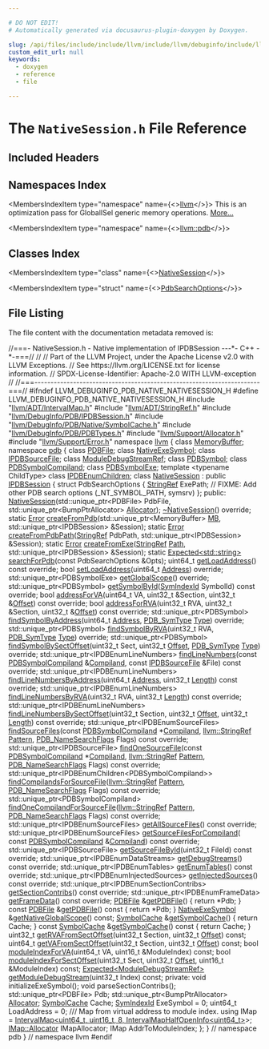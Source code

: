 ```yaml
---

# DO NOT EDIT!
# Automatically generated via docusaurus-plugin-doxygen by Doxygen.

slug: /api/files/include/include/llvm/include/llvm/debuginfo/include/llvm/debuginfo/pdb/include/llvm/debuginfo/pdb/native/nativesession-h
custom_edit_url: null
keywords:
  - doxygen
  - reference
  - file

---
```





# The `NativeSession.h` File Reference

<DoxygenPage pluginConfig={pluginConfig}>



## Included Headers

<IncludesList>
<IncludesListItem
  filePath="llvm/ADT/IntervalMap.h"
  permalink="/docs/api/files/include/include/llvm/include/llvm/adt/intervalmap-h"
  isLocal="true" />
<IncludesListItem
  filePath="llvm/ADT/StringRef.h"
  permalink="/docs/api/files/include/include/llvm/include/llvm/adt/stringref-h"
  isLocal="true" />
<IncludesListItem
  filePath="llvm/DebugInfo/PDB/IPDBSession.h"
  permalink="/docs/api/files/include/include/llvm/include/llvm/debuginfo/include/llvm/debuginfo/pdb/ipdbsession-h"
  isLocal="true" />
<IncludesListItem
  filePath="llvm/DebugInfo/PDB/Native/SymbolCache.h"
  permalink="/docs/api/files/include/include/llvm/include/llvm/debuginfo/include/llvm/debuginfo/pdb/include/llvm/debuginfo/pdb/native/symbolcache-h"
  isLocal="true" />
<IncludesListItem
  filePath="llvm/DebugInfo/PDB/PDBTypes.h"
  permalink="/docs/api/files/include/include/llvm/include/llvm/debuginfo/include/llvm/debuginfo/pdb/pdbtypes-h"
  isLocal="true" />
<IncludesListItem
  filePath="llvm/Support/Allocator.h"
  permalink="/docs/api/files/include/include/llvm/include/llvm/support/allocator-h"
  isLocal="true" />
<IncludesListItem
  filePath="llvm/Support/Error.h"
  permalink="/docs/api/files/include/include/llvm/include/llvm/support/error-h"
  isLocal="true" />
</IncludesList>

## Namespaces Index

<MembersIndex>

<MembersIndexItem
  type="namespace"
  name={<><a href="/docs/api/namespaces/llvm">llvm</a></>}>
This is an optimization pass for GlobalISel generic memory operations. <a href="/docs/api/namespaces/llvm/#details">More...</a>
</MembersIndexItem>

<MembersIndexItem
  type="namespace"
  name={<><a href="/docs/api/namespaces/llvm/pdb">llvm::pdb</a></>}>
</MembersIndexItem>

</MembersIndex>

## Classes Index

<MembersIndex>

<MembersIndexItem
  type="class"
  name={<><a href="/docs/api/classes/llvm/pdb/nativesession">NativeSession</a></>}>
</MembersIndexItem>

<MembersIndexItem
  type="struct"
  name={<><a href="/docs/api/structs/llvm/pdb/nativesession/pdbsearchoptions">PdbSearchOptions</a></>}>
</MembersIndexItem>

</MembersIndex>


## File Listing

The file content with the documentation metadata removed is:

<ProgramListing>

<Link id="l00001" /><CodeLine lineNumber="1"><span class="doxyHighlightComment">//===- NativeSession.h - Native implementation of IPDBSession ---&#42;- C++ -&#42;-===//</span></CodeLine>
<Link id="l00002" /><CodeLine lineNumber="2"><span class="doxyHighlightComment">//</span></CodeLine>
<Link id="l00003" /><CodeLine lineNumber="3"><span class="doxyHighlightComment">// Part of the LLVM Project, under the Apache License v2.0 with LLVM Exceptions.</span></CodeLine>
<Link id="l00004" /><CodeLine lineNumber="4"><span class="doxyHighlightComment">// See https://llvm.org/LICENSE.txt for license information.</span></CodeLine>
<Link id="l00005" /><CodeLine lineNumber="5"><span class="doxyHighlightComment">// SPDX-License-Identifier: Apache-2.0 WITH LLVM-exception</span></CodeLine>
<Link id="l00006" /><CodeLine lineNumber="6"><span class="doxyHighlightComment">//</span></CodeLine>
<Link id="l00007" /><CodeLine lineNumber="7"><span class="doxyHighlightComment">//===----------------------------------------------------------------------===//</span></CodeLine>
<Link id="l00008" /><CodeLine lineNumber="8"></CodeLine>
<Link id="l00009" /><CodeLine lineNumber="9"><span class="doxyHighlightPreprocessor">#ifndef LLVM&#95;DEBUGINFO&#95;PDB&#95;NATIVE&#95;NATIVESESSION&#95;H</span></CodeLine>
<Link id="l00010" /><CodeLine lineNumber="10"><span class="doxyHighlightPreprocessor">#define LLVM&#95;DEBUGINFO&#95;PDB&#95;NATIVE&#95;NATIVESESSION&#95;H</span></CodeLine>
<Link id="l00011" /><CodeLine lineNumber="11"></CodeLine>
<Link id="l00012" /><CodeLine lineNumber="12"><span class="doxyHighlightPreprocessor">#include &quot;<a href="/docs/api/files/include/include/llvm/include/llvm/adt/intervalmap-h">llvm/ADT/IntervalMap.h</a>&quot;</span></CodeLine>
<Link id="l00013" /><CodeLine lineNumber="13"><span class="doxyHighlightPreprocessor">#include &quot;<a href="/docs/api/files/include/include/llvm/include/llvm/adt/stringref-h">llvm/ADT/StringRef.h</a>&quot;</span></CodeLine>
<Link id="l00014" /><CodeLine lineNumber="14"><span class="doxyHighlightPreprocessor">#include &quot;<a href="/docs/api/files/include/include/llvm/include/llvm/debuginfo/include/llvm/debuginfo/pdb/ipdbsession-h">llvm/DebugInfo/PDB/IPDBSession.h</a>&quot;</span></CodeLine>
<Link id="l00015" /><CodeLine lineNumber="15"><span class="doxyHighlightPreprocessor">#include &quot;<a href="/docs/api/files/include/include/llvm/include/llvm/debuginfo/include/llvm/debuginfo/pdb/include/llvm/debuginfo/pdb/native/symbolcache-h">llvm/DebugInfo/PDB/Native/SymbolCache.h</a>&quot;</span></CodeLine>
<Link id="l00016" /><CodeLine lineNumber="16"><span class="doxyHighlightPreprocessor">#include &quot;<a href="/docs/api/files/include/include/llvm/include/llvm/debuginfo/include/llvm/debuginfo/pdb/pdbtypes-h">llvm/DebugInfo/PDB/PDBTypes.h</a>&quot;</span></CodeLine>
<Link id="l00017" /><CodeLine lineNumber="17"><span class="doxyHighlightPreprocessor">#include &quot;<a href="/docs/api/files/include/include/llvm/include/llvm/support/allocator-h">llvm/Support/Allocator.h</a>&quot;</span></CodeLine>
<Link id="l00018" /><CodeLine lineNumber="18"><span class="doxyHighlightPreprocessor">#include &quot;<a href="/docs/api/files/include/include/llvm/include/llvm/support/error-h">llvm/Support/Error.h</a>&quot;</span></CodeLine>
<Link id="l00019" /><CodeLine lineNumber="19"></CodeLine>
<Link id="l00020" /><CodeLine lineNumber="20"><span class="doxyHighlightKeyword">namespace </span><span class="doxyHighlight"><a href="/docs/api/namespaces/llvm">llvm</a> &#123;</span></CodeLine>
<Link id="l00021" /><CodeLine lineNumber="21"><span class="doxyHighlightKeyword">class </span><span class="doxyHighlight"><a href="/docs/api/classes/llvm/memorybuffer">MemoryBuffer</a>;</span></CodeLine>
<Link id="l00022" /><CodeLine lineNumber="22"><span class="doxyHighlightKeyword">namespace </span><span class="doxyHighlight"><a href="/docs/api/namespaces/llvm/pdb">pdb</a> &#123;</span></CodeLine>
<Link id="l00023" /><CodeLine lineNumber="23"><span class="doxyHighlightKeyword">class </span><span class="doxyHighlight"><a href="/docs/api/classes/llvm/pdb/pdbfile">PDBFile</a>;</span></CodeLine>
<Link id="l00024" /><CodeLine lineNumber="24"><span class="doxyHighlightKeyword">class </span><span class="doxyHighlight"><a href="/docs/api/classes/llvm/pdb/nativeexesymbol">NativeExeSymbol</a>;</span></CodeLine>
<Link id="l00025" /><CodeLine lineNumber="25"><span class="doxyHighlightKeyword">class </span><span class="doxyHighlight"><a href="/docs/api/classes/llvm/pdb/ipdbsourcefile">IPDBSourceFile</a>;</span></CodeLine>
<Link id="l00026" /><CodeLine lineNumber="26"><span class="doxyHighlightKeyword">class </span><span class="doxyHighlight"><a href="/docs/api/classes/llvm/pdb/moduledebugstreamref">ModuleDebugStreamRef</a>;</span></CodeLine>
<Link id="l00027" /><CodeLine lineNumber="27"><span class="doxyHighlightKeyword">class </span><span class="doxyHighlight"><a href="/docs/api/classes/llvm/pdb/pdbsymbol">PDBSymbol</a>;</span></CodeLine>
<Link id="l00028" /><CodeLine lineNumber="28"><span class="doxyHighlightKeyword">class </span><span class="doxyHighlight"><a href="/docs/api/classes/llvm/pdb/pdbsymbolcompiland">PDBSymbolCompiland</a>;</span></CodeLine>
<Link id="l00029" /><CodeLine lineNumber="29"><span class="doxyHighlightKeyword">class </span><span class="doxyHighlight"><a href="/docs/api/classes/llvm/pdb/pdbsymbolexe">PDBSymbolExe</a>;</span></CodeLine>
<Link id="l00030" /><CodeLine lineNumber="30"><span class="doxyHighlightKeyword">template</span><span class="doxyHighlight"> &lt;</span><span class="doxyHighlightKeyword">typename</span><span class="doxyHighlight"> ChildType&gt; </span><span class="doxyHighlightKeyword">class </span><span class="doxyHighlight"><a href="/docs/api/classes/llvm/pdb/ipdbenumchildren">IPDBEnumChildren</a>;</span></CodeLine>
<Link id="l00031" /><CodeLine lineNumber="31"></CodeLine>
<Link id="l00032" /><CodeLine lineNumber="32" lineLink="/docs/api/classes/llvm/pdb/nativesession"><span class="doxyHighlightKeyword">class </span><span class="doxyHighlight"><a href="/docs/api/classes/llvm/pdb/nativesession/#abacb37bf0bac9b174d38283f91c406e2">NativeSession</a> : </span><span class="doxyHighlightKeyword">public</span><span class="doxyHighlight"> <a href="/docs/api/classes/llvm/pdb/ipdbsession">IPDBSession</a> &#123;</span></CodeLine>
<Link id="l00033" /><CodeLine lineNumber="33"><span class="doxyHighlight">  </span><span class="doxyHighlightKeyword">struct </span><span class="doxyHighlight">PdbSearchOptions &#123;</span></CodeLine>
<Link id="l00034" /><CodeLine lineNumber="34"><span class="doxyHighlight">    <a href="/docs/api/classes/llvm/stringref">StringRef</a> ExePath;</span></CodeLine>
<Link id="l00035" /><CodeLine lineNumber="35"><span class="doxyHighlight">    </span><span class="doxyHighlightComment">// FIXME: Add other PDB search options (&#95;NT&#95;SYMBOL&#95;PATH, symsrv)</span></CodeLine>
<Link id="l00036" /><CodeLine lineNumber="36"><span class="doxyHighlight">  &#125;;</span></CodeLine>
<Link id="l00037" /><CodeLine lineNumber="37"></CodeLine>
<Link id="l00038" /><CodeLine lineNumber="38"><span class="doxyHighlightKeyword">public</span><span class="doxyHighlight">:</span></CodeLine>
<Link id="l00039" /><CodeLine lineNumber="39"><span class="doxyHighlight">  <a href="/docs/api/classes/llvm/pdb/nativesession/#abacb37bf0bac9b174d38283f91c406e2">NativeSession</a>(std::unique&#95;ptr&lt;PDBFile&gt; PdbFile,</span></CodeLine>
<Link id="l00040" /><CodeLine lineNumber="40"><span class="doxyHighlight">                std::unique&#95;ptr&lt;BumpPtrAllocator&gt; <a href="/docs/api/files/lib/lib/codegen/regallocbasic-cpp/#ad5d00e1d77644d95847b9bf8da12b759">Allocator</a>);</span></CodeLine>
<Link id="l00041" /><CodeLine lineNumber="41" lineLink="/docs/api/classes/llvm/pdb/nativesession/#a6f33c7c9fda8d551a5bdfc70b9b05aec"><span class="doxyHighlight">  <a href="/docs/api/classes/llvm/pdb/nativesession/#a6f33c7c9fda8d551a5bdfc70b9b05aec">~NativeSession</a>() </span><span class="doxyHighlightKeyword">override</span><span class="doxyHighlight">;</span></CodeLine>
<Link id="l00042" /><CodeLine lineNumber="42"></CodeLine>
<Link id="l00043" /><CodeLine lineNumber="43"><span class="doxyHighlight">  </span><span class="doxyHighlightKeyword">static</span><span class="doxyHighlight"> <a href="/docs/api/classes/llvm/error">Error</a> <a href="/docs/api/classes/llvm/pdb/nativesession/#a40a2d747d45eb8ebf19defef962acdb6">createFromPdb</a>(std::unique&#95;ptr&lt;MemoryBuffer&gt; <a href="/docs/api/classes/mb">MB</a>,</span></CodeLine>
<Link id="l00044" /><CodeLine lineNumber="44"><span class="doxyHighlight">                             std::unique&#95;ptr&lt;IPDBSession&gt; &amp;Session);</span></CodeLine>
<Link id="l00045" /><CodeLine lineNumber="45"><span class="doxyHighlight">  </span><span class="doxyHighlightKeyword">static</span><span class="doxyHighlight"> <a href="/docs/api/classes/llvm/error">Error</a> <a href="/docs/api/classes/llvm/pdb/nativesession/#a8cf765bc037aeb5a285300d19ecc0235">createFromPdbPath</a>(<a href="/docs/api/classes/llvm/stringref">StringRef</a> PdbPath,</span></CodeLine>
<Link id="l00046" /><CodeLine lineNumber="46"><span class="doxyHighlight">                                 std::unique&#95;ptr&lt;IPDBSession&gt; &amp;Session);</span></CodeLine>
<Link id="l00047" /><CodeLine lineNumber="47"><span class="doxyHighlight">  </span><span class="doxyHighlightKeyword">static</span><span class="doxyHighlight"> <a href="/docs/api/classes/llvm/error">Error</a> <a href="/docs/api/classes/llvm/pdb/nativesession/#a41e7e990ed77bc137febf6f0127ea8d0">createFromExe</a>(<a href="/docs/api/classes/llvm/stringref">StringRef</a> <a href="/docs/api/namespaces/llvm/pdb/#ac10322dc19a928c2dbb83ec9689dc23caac70412e939d72a9234cdebb1af5867b">Path</a>,</span></CodeLine>
<Link id="l00048" /><CodeLine lineNumber="48"><span class="doxyHighlight">                             std::unique&#95;ptr&lt;IPDBSession&gt; &amp;Session);</span></CodeLine>
<Link id="l00049" /><CodeLine lineNumber="49"><span class="doxyHighlight">  </span><span class="doxyHighlightKeyword">static</span><span class="doxyHighlight"> <a href="/docs/api/classes/llvm/expected">Expected&lt;std::string&gt;</a> <a href="/docs/api/classes/llvm/pdb/nativesession/#a10c66fa7ae2a9b589c8a2738661897ca">searchForPdb</a>(</span><span class="doxyHighlightKeyword">const</span><span class="doxyHighlight"> PdbSearchOptions &amp;Opts);</span></CodeLine>
<Link id="l00050" /><CodeLine lineNumber="50"></CodeLine>
<Link id="l00051" /><CodeLine lineNumber="51"><span class="doxyHighlight">  uint64&#95;t <a href="/docs/api/classes/llvm/pdb/nativesession/#afad6024f1ff0a43f008c382eebe0e8bc">getLoadAddress</a>() </span><span class="doxyHighlightKeyword">const override</span><span class="doxyHighlight">;</span></CodeLine>
<Link id="l00052" /><CodeLine lineNumber="52"><span class="doxyHighlight">  </span><span class="doxyHighlightKeywordType">bool</span><span class="doxyHighlight"> <a href="/docs/api/classes/llvm/pdb/nativesession/#a8f44423e4ee68c7ba3ebc14172446e64">setLoadAddress</a>(uint64&#95;t <a href="/docs/api/namespaces/llvm/pdb/#ac10322dc19a928c2dbb83ec9689dc23cadd7bf230fde8d4836917806aff6a6b27">Address</a>) </span><span class="doxyHighlightKeyword">override</span><span class="doxyHighlight">;</span></CodeLine>
<Link id="l00053" /><CodeLine lineNumber="53"><span class="doxyHighlight">  std::unique&#95;ptr&lt;PDBSymbolExe&gt; <a href="/docs/api/classes/llvm/pdb/nativesession/#a1ec0a067a0a5fb05e01dfd6350dc3308">getGlobalScope</a>() </span><span class="doxyHighlightKeyword">override</span><span class="doxyHighlight">;</span></CodeLine>
<Link id="l00054" /><CodeLine lineNumber="54"><span class="doxyHighlight">  std::unique&#95;ptr&lt;PDBSymbol&gt; <a href="/docs/api/classes/llvm/pdb/nativesession/#aefe49dc54ae0d2ef1e1484fa181d7104">getSymbolById</a>(<a href="/docs/api/namespaces/llvm/pdb/#a0d95a0af7fff523a0a4bfb7f6b578d12">SymIndexId</a> SymbolId) </span><span class="doxyHighlightKeyword">const override</span><span class="doxyHighlight">;</span></CodeLine>
<Link id="l00055" /><CodeLine lineNumber="55"></CodeLine>
<Link id="l00056" /><CodeLine lineNumber="56"><span class="doxyHighlight">  </span><span class="doxyHighlightKeywordType">bool</span><span class="doxyHighlight"> <a href="/docs/api/classes/llvm/pdb/nativesession/#a22602a2dcab20f24424225b3bedbcf3a">addressForVA</a>(uint64&#95;t VA, uint32&#95;t &amp;Section,</span></CodeLine>
<Link id="l00057" /><CodeLine lineNumber="57"><span class="doxyHighlight">                    uint32&#95;t &amp;<a href="/docs/api/namespaces/llvm/pdb/#ac10322dc19a928c2dbb83ec9689dc23cadfd0a82c4bf37b1e90b690a22a20692e">Offset</a>) </span><span class="doxyHighlightKeyword">const override</span><span class="doxyHighlight">;</span></CodeLine>
<Link id="l00058" /><CodeLine lineNumber="58"><span class="doxyHighlight">  </span><span class="doxyHighlightKeywordType">bool</span><span class="doxyHighlight"> <a href="/docs/api/classes/llvm/pdb/nativesession/#a277f859f380850343d58cdd740d822b4">addressForRVA</a>(uint32&#95;t RVA, uint32&#95;t &amp;Section,</span></CodeLine>
<Link id="l00059" /><CodeLine lineNumber="59"><span class="doxyHighlight">                     uint32&#95;t &amp;<a href="/docs/api/namespaces/llvm/pdb/#ac10322dc19a928c2dbb83ec9689dc23cadfd0a82c4bf37b1e90b690a22a20692e">Offset</a>) </span><span class="doxyHighlightKeyword">const override</span><span class="doxyHighlight">;</span></CodeLine>
<Link id="l00060" /><CodeLine lineNumber="60"></CodeLine>
<Link id="l00061" /><CodeLine lineNumber="61"><span class="doxyHighlight">  std::unique&#95;ptr&lt;PDBSymbol&gt; <a href="/docs/api/classes/llvm/pdb/nativesession/#acfe7201ebf6970eebc5d2edddb57d404">findSymbolByAddress</a>(uint64&#95;t <a href="/docs/api/namespaces/llvm/pdb/#ac10322dc19a928c2dbb83ec9689dc23cadd7bf230fde8d4836917806aff6a6b27">Address</a>,</span></CodeLine>
<Link id="l00062" /><CodeLine lineNumber="62"><span class="doxyHighlight">                                                 <a href="/docs/api/namespaces/llvm/pdb/#a33e853ec74d48b1340d1d4bae772d30b">PDB&#95;SymType</a> <a href="/docs/api/namespaces/llvm/pdb/#a952cb7401a07c49e2879fbfc92f0dc2caa1fa27779242b4902f7ae3bdd5c6d508">Type</a>) </span><span class="doxyHighlightKeyword">override</span><span class="doxyHighlight">;</span></CodeLine>
<Link id="l00063" /><CodeLine lineNumber="63"><span class="doxyHighlight">  std::unique&#95;ptr&lt;PDBSymbol&gt; <a href="/docs/api/classes/llvm/pdb/nativesession/#af6b81f0ad477f2c844eaf8710d1b7900">findSymbolByRVA</a>(uint32&#95;t RVA,</span></CodeLine>
<Link id="l00064" /><CodeLine lineNumber="64"><span class="doxyHighlight">                                             <a href="/docs/api/namespaces/llvm/pdb/#a33e853ec74d48b1340d1d4bae772d30b">PDB&#95;SymType</a> <a href="/docs/api/namespaces/llvm/pdb/#a952cb7401a07c49e2879fbfc92f0dc2caa1fa27779242b4902f7ae3bdd5c6d508">Type</a>) </span><span class="doxyHighlightKeyword">override</span><span class="doxyHighlight">;</span></CodeLine>
<Link id="l00065" /><CodeLine lineNumber="65"><span class="doxyHighlight">  std::unique&#95;ptr&lt;PDBSymbol&gt; <a href="/docs/api/classes/llvm/pdb/nativesession/#a489ca1ad15b298eefea45fc445781b14">findSymbolBySectOffset</a>(uint32&#95;t Sect,</span></CodeLine>
<Link id="l00066" /><CodeLine lineNumber="66"><span class="doxyHighlight">                                                    uint32&#95;t <a href="/docs/api/namespaces/llvm/pdb/#ac10322dc19a928c2dbb83ec9689dc23cadfd0a82c4bf37b1e90b690a22a20692e">Offset</a>,</span></CodeLine>
<Link id="l00067" /><CodeLine lineNumber="67"><span class="doxyHighlight">                                                    <a href="/docs/api/namespaces/llvm/pdb/#a33e853ec74d48b1340d1d4bae772d30b">PDB&#95;SymType</a> <a href="/docs/api/namespaces/llvm/pdb/#a952cb7401a07c49e2879fbfc92f0dc2caa1fa27779242b4902f7ae3bdd5c6d508">Type</a>) </span><span class="doxyHighlightKeyword">override</span><span class="doxyHighlight">;</span></CodeLine>
<Link id="l00068" /><CodeLine lineNumber="68"></CodeLine>
<Link id="l00069" /><CodeLine lineNumber="69"><span class="doxyHighlight">  std::unique&#95;ptr&lt;IPDBEnumLineNumbers&gt;</span></CodeLine>
<Link id="l00070" /><CodeLine lineNumber="70"><span class="doxyHighlight">  <a href="/docs/api/classes/llvm/pdb/nativesession/#aebd76a96f188964b0ad33acd219433d1">findLineNumbers</a>(</span><span class="doxyHighlightKeyword">const</span><span class="doxyHighlight"> <a href="/docs/api/classes/llvm/pdb/pdbsymbolcompiland">PDBSymbolCompiland</a> &amp;<a href="/docs/api/namespaces/llvm/pdb/#a33e853ec74d48b1340d1d4bae772d30ba247232063f777fa3c2371e077db8b61b">Compiland</a>,</span></CodeLine>
<Link id="l00071" /><CodeLine lineNumber="71"><span class="doxyHighlight">                  </span><span class="doxyHighlightKeyword">const</span><span class="doxyHighlight"> <a href="/docs/api/classes/llvm/pdb/ipdbsourcefile">IPDBSourceFile</a> &amp;File) </span><span class="doxyHighlightKeyword">const override</span><span class="doxyHighlight">;</span></CodeLine>
<Link id="l00072" /><CodeLine lineNumber="72"><span class="doxyHighlight">  std::unique&#95;ptr&lt;IPDBEnumLineNumbers&gt;</span></CodeLine>
<Link id="l00073" /><CodeLine lineNumber="73"><span class="doxyHighlight">  <a href="/docs/api/classes/llvm/pdb/nativesession/#ace21067119f8cff56f4720d9bd9e00d5">findLineNumbersByAddress</a>(uint64&#95;t <a href="/docs/api/namespaces/llvm/pdb/#ac10322dc19a928c2dbb83ec9689dc23cadd7bf230fde8d4836917806aff6a6b27">Address</a>, uint32&#95;t <a href="/docs/api/namespaces/llvm/#a05f5b9a11bdcc5feba62899f95dcf878af6d9f1c7b49b7601fae6a545002a6763">Length</a>) </span><span class="doxyHighlightKeyword">const override</span><span class="doxyHighlight">;</span></CodeLine>
<Link id="l00074" /><CodeLine lineNumber="74"><span class="doxyHighlight">  std::unique&#95;ptr&lt;IPDBEnumLineNumbers&gt;</span></CodeLine>
<Link id="l00075" /><CodeLine lineNumber="75"><span class="doxyHighlight">  <a href="/docs/api/classes/llvm/pdb/nativesession/#a3164daf5c652f03c1491fdc8e5b4913c">findLineNumbersByRVA</a>(uint32&#95;t RVA, uint32&#95;t <a href="/docs/api/namespaces/llvm/#a05f5b9a11bdcc5feba62899f95dcf878af6d9f1c7b49b7601fae6a545002a6763">Length</a>) </span><span class="doxyHighlightKeyword">const override</span><span class="doxyHighlight">;</span></CodeLine>
<Link id="l00076" /><CodeLine lineNumber="76"><span class="doxyHighlight">  std::unique&#95;ptr&lt;IPDBEnumLineNumbers&gt;</span></CodeLine>
<Link id="l00077" /><CodeLine lineNumber="77"><span class="doxyHighlight">  <a href="/docs/api/classes/llvm/pdb/nativesession/#a3532a5ed6f2849be0b297aa8db038e38">findLineNumbersBySectOffset</a>(uint32&#95;t Section, uint32&#95;t <a href="/docs/api/namespaces/llvm/pdb/#ac10322dc19a928c2dbb83ec9689dc23cadfd0a82c4bf37b1e90b690a22a20692e">Offset</a>,</span></CodeLine>
<Link id="l00078" /><CodeLine lineNumber="78"><span class="doxyHighlight">                              uint32&#95;t <a href="/docs/api/namespaces/llvm/#a05f5b9a11bdcc5feba62899f95dcf878af6d9f1c7b49b7601fae6a545002a6763">Length</a>) </span><span class="doxyHighlightKeyword">const override</span><span class="doxyHighlight">;</span></CodeLine>
<Link id="l00079" /><CodeLine lineNumber="79"></CodeLine>
<Link id="l00080" /><CodeLine lineNumber="80"><span class="doxyHighlight">  std::unique&#95;ptr&lt;IPDBEnumSourceFiles&gt;</span></CodeLine>
<Link id="l00081" /><CodeLine lineNumber="81"><span class="doxyHighlight">  <a href="/docs/api/classes/llvm/pdb/nativesession/#a25b43eeb05042b2141ff01abe732ffc6">findSourceFiles</a>(</span><span class="doxyHighlightKeyword">const</span><span class="doxyHighlight"> <a href="/docs/api/classes/llvm/pdb/pdbsymbolcompiland">PDBSymbolCompiland</a> &#42;<a href="/docs/api/namespaces/llvm/pdb/#a33e853ec74d48b1340d1d4bae772d30ba247232063f777fa3c2371e077db8b61b">Compiland</a>, <a href="/docs/api/classes/llvm/stringref">llvm::StringRef</a> <a href="/docs/api/classes/llvm/pattern">Pattern</a>,</span></CodeLine>
<Link id="l00082" /><CodeLine lineNumber="82"><span class="doxyHighlight">                  <a href="/docs/api/namespaces/llvm/pdb/#a1d1b2eadb80309d27efbb727411c54ec">PDB&#95;NameSearchFlags</a> Flags) </span><span class="doxyHighlightKeyword">const override</span><span class="doxyHighlight">;</span></CodeLine>
<Link id="l00083" /><CodeLine lineNumber="83"><span class="doxyHighlight">  std::unique&#95;ptr&lt;IPDBSourceFile&gt;</span></CodeLine>
<Link id="l00084" /><CodeLine lineNumber="84"><span class="doxyHighlight">  <a href="/docs/api/classes/llvm/pdb/nativesession/#af0b06f3a0c563a2505f5517b42448cfe">findOneSourceFile</a>(</span><span class="doxyHighlightKeyword">const</span><span class="doxyHighlight"> <a href="/docs/api/classes/llvm/pdb/pdbsymbolcompiland">PDBSymbolCompiland</a> &#42;<a href="/docs/api/namespaces/llvm/pdb/#a33e853ec74d48b1340d1d4bae772d30ba247232063f777fa3c2371e077db8b61b">Compiland</a>,</span></CodeLine>
<Link id="l00085" /><CodeLine lineNumber="85"><span class="doxyHighlight">                    <a href="/docs/api/classes/llvm/stringref">llvm::StringRef</a> <a href="/docs/api/classes/llvm/pattern">Pattern</a>,</span></CodeLine>
<Link id="l00086" /><CodeLine lineNumber="86"><span class="doxyHighlight">                    <a href="/docs/api/namespaces/llvm/pdb/#a1d1b2eadb80309d27efbb727411c54ec">PDB&#95;NameSearchFlags</a> Flags) </span><span class="doxyHighlightKeyword">const override</span><span class="doxyHighlight">;</span></CodeLine>
<Link id="l00087" /><CodeLine lineNumber="87"><span class="doxyHighlight">  std::unique&#95;ptr&lt;IPDBEnumChildren&lt;PDBSymbolCompiland&gt;&gt;</span></CodeLine>
<Link id="l00088" /><CodeLine lineNumber="88"><span class="doxyHighlight">  <a href="/docs/api/classes/llvm/pdb/nativesession/#acb387336a2eb24bc5e851d74e0635330">findCompilandsForSourceFile</a>(<a href="/docs/api/classes/llvm/stringref">llvm::StringRef</a> <a href="/docs/api/classes/llvm/pattern">Pattern</a>,</span></CodeLine>
<Link id="l00089" /><CodeLine lineNumber="89"><span class="doxyHighlight">                              <a href="/docs/api/namespaces/llvm/pdb/#a1d1b2eadb80309d27efbb727411c54ec">PDB&#95;NameSearchFlags</a> Flags) </span><span class="doxyHighlightKeyword">const override</span><span class="doxyHighlight">;</span></CodeLine>
<Link id="l00090" /><CodeLine lineNumber="90"><span class="doxyHighlight">  std::unique&#95;ptr&lt;PDBSymbolCompiland&gt;</span></CodeLine>
<Link id="l00091" /><CodeLine lineNumber="91"><span class="doxyHighlight">  <a href="/docs/api/classes/llvm/pdb/nativesession/#a67db713dc0f700cef717cf4291a08fa0">findOneCompilandForSourceFile</a>(<a href="/docs/api/classes/llvm/stringref">llvm::StringRef</a> <a href="/docs/api/classes/llvm/pattern">Pattern</a>,</span></CodeLine>
<Link id="l00092" /><CodeLine lineNumber="92"><span class="doxyHighlight">                                <a href="/docs/api/namespaces/llvm/pdb/#a1d1b2eadb80309d27efbb727411c54ec">PDB&#95;NameSearchFlags</a> Flags) </span><span class="doxyHighlightKeyword">const override</span><span class="doxyHighlight">;</span></CodeLine>
<Link id="l00093" /><CodeLine lineNumber="93"><span class="doxyHighlight">  std::unique&#95;ptr&lt;IPDBEnumSourceFiles&gt; <a href="/docs/api/classes/llvm/pdb/nativesession/#ae179594daf80487a9abaafd43fa3b6a5">getAllSourceFiles</a>() </span><span class="doxyHighlightKeyword">const override</span><span class="doxyHighlight">;</span></CodeLine>
<Link id="l00094" /><CodeLine lineNumber="94"><span class="doxyHighlight">  std::unique&#95;ptr&lt;IPDBEnumSourceFiles&gt; <a href="/docs/api/classes/llvm/pdb/nativesession/#a0263a584478c49ef6d2bbda66067c861">getSourceFilesForCompiland</a>(</span></CodeLine>
<Link id="l00095" /><CodeLine lineNumber="95"><span class="doxyHighlight">      </span><span class="doxyHighlightKeyword">const</span><span class="doxyHighlight"> <a href="/docs/api/classes/llvm/pdb/pdbsymbolcompiland">PDBSymbolCompiland</a> &amp;<a href="/docs/api/namespaces/llvm/pdb/#a33e853ec74d48b1340d1d4bae772d30ba247232063f777fa3c2371e077db8b61b">Compiland</a>) </span><span class="doxyHighlightKeyword">const override</span><span class="doxyHighlight">;</span></CodeLine>
<Link id="l00096" /><CodeLine lineNumber="96"><span class="doxyHighlight">  std::unique&#95;ptr&lt;IPDBSourceFile&gt;</span></CodeLine>
<Link id="l00097" /><CodeLine lineNumber="97"><span class="doxyHighlight">  <a href="/docs/api/classes/llvm/pdb/nativesession/#a94c8106f327fd126e6dbc46e22ad26fc">getSourceFileById</a>(uint32&#95;t FileId) </span><span class="doxyHighlightKeyword">const override</span><span class="doxyHighlight">;</span></CodeLine>
<Link id="l00098" /><CodeLine lineNumber="98"></CodeLine>
<Link id="l00099" /><CodeLine lineNumber="99"><span class="doxyHighlight">  std::unique&#95;ptr&lt;IPDBEnumDataStreams&gt; <a href="/docs/api/classes/llvm/pdb/nativesession/#aeb897ccf704446aeb32af9444568d008">getDebugStreams</a>() </span><span class="doxyHighlightKeyword">const override</span><span class="doxyHighlight">;</span></CodeLine>
<Link id="l00100" /><CodeLine lineNumber="100"></CodeLine>
<Link id="l00101" /><CodeLine lineNumber="101"><span class="doxyHighlight">  std::unique&#95;ptr&lt;IPDBEnumTables&gt; <a href="/docs/api/classes/llvm/pdb/nativesession/#a88eab9058537f6403f6857f3d0201d30">getEnumTables</a>() </span><span class="doxyHighlightKeyword">const override</span><span class="doxyHighlight">;</span></CodeLine>
<Link id="l00102" /><CodeLine lineNumber="102"></CodeLine>
<Link id="l00103" /><CodeLine lineNumber="103"><span class="doxyHighlight">  std::unique&#95;ptr&lt;IPDBEnumInjectedSources&gt; <a href="/docs/api/classes/llvm/pdb/nativesession/#a87d13b39808b1a7b9b9f8949d474cedd">getInjectedSources</a>() </span><span class="doxyHighlightKeyword">const override</span><span class="doxyHighlight">;</span></CodeLine>
<Link id="l00104" /><CodeLine lineNumber="104"></CodeLine>
<Link id="l00105" /><CodeLine lineNumber="105"><span class="doxyHighlight">  std::unique&#95;ptr&lt;IPDBEnumSectionContribs&gt; <a href="/docs/api/classes/llvm/pdb/nativesession/#ab2333034ff47104b39e298fcd7f4359f">getSectionContribs</a>() </span><span class="doxyHighlightKeyword">const override</span><span class="doxyHighlight">;</span></CodeLine>
<Link id="l00106" /><CodeLine lineNumber="106"></CodeLine>
<Link id="l00107" /><CodeLine lineNumber="107"><span class="doxyHighlight">  std::unique&#95;ptr&lt;IPDBEnumFrameData&gt; <a href="/docs/api/classes/llvm/pdb/nativesession/#a021131c19cf7aa17aeaa06a61467d66e">getFrameData</a>() </span><span class="doxyHighlightKeyword">const override</span><span class="doxyHighlight">;</span></CodeLine>
<Link id="l00108" /><CodeLine lineNumber="108"></CodeLine>
<Link id="l00109" /><CodeLine lineNumber="109" lineLink="/docs/api/classes/llvm/pdb/nativesession/#a84f8511bf1a5eff6c9d89e67e94e9af9"><span class="doxyHighlight">  <a href="/docs/api/classes/llvm/pdb/pdbfile">PDBFile</a> &amp;<a href="/docs/api/classes/llvm/pdb/nativesession/#a84f8511bf1a5eff6c9d89e67e94e9af9">getPDBFile</a>() &#123; </span><span class="doxyHighlightKeywordFlow">return</span><span class="doxyHighlight"> &#42;Pdb; &#125;</span></CodeLine>
<Link id="l00110" /><CodeLine lineNumber="110" lineLink="/docs/api/classes/llvm/pdb/nativesession/#ac17430b4cc81240bd91f3bcdbf5f8ac9"><span class="doxyHighlight">  </span><span class="doxyHighlightKeyword">const</span><span class="doxyHighlight"> <a href="/docs/api/classes/llvm/pdb/pdbfile">PDBFile</a> &amp;<a href="/docs/api/classes/llvm/pdb/nativesession/#ac17430b4cc81240bd91f3bcdbf5f8ac9">getPDBFile</a>()</span><span class="doxyHighlightKeyword"> const </span><span class="doxyHighlight">&#123; </span><span class="doxyHighlightKeywordFlow">return</span><span class="doxyHighlight"> &#42;Pdb; &#125;</span></CodeLine>
<Link id="l00111" /><CodeLine lineNumber="111"></CodeLine>
<Link id="l00112" /><CodeLine lineNumber="112"><span class="doxyHighlight">  <a href="/docs/api/classes/llvm/pdb/nativeexesymbol">NativeExeSymbol</a> &amp;<a href="/docs/api/classes/llvm/pdb/nativesession/#ac73eb9fb40d9b91380d0d4db1daeb747">getNativeGlobalScope</a>() </span><span class="doxyHighlightKeyword">const</span><span class="doxyHighlight">;</span></CodeLine>
<Link id="l00113" /><CodeLine lineNumber="113" lineLink="/docs/api/classes/llvm/pdb/nativesession/#a02cfb0d8635ea2f431cd43398f6196b9"><span class="doxyHighlight">  <a href="/docs/api/classes/llvm/pdb/symbolcache">SymbolCache</a> &amp;<a href="/docs/api/classes/llvm/pdb/nativesession/#a02cfb0d8635ea2f431cd43398f6196b9">getSymbolCache</a>() &#123; </span><span class="doxyHighlightKeywordFlow">return</span><span class="doxyHighlight"> Cache; &#125;</span></CodeLine>
<Link id="l00114" /><CodeLine lineNumber="114" lineLink="/docs/api/classes/llvm/pdb/nativesession/#a538a02570eb69e88553d42c78c2dec64"><span class="doxyHighlight">  </span><span class="doxyHighlightKeyword">const</span><span class="doxyHighlight"> <a href="/docs/api/classes/llvm/pdb/symbolcache">SymbolCache</a> &amp;<a href="/docs/api/classes/llvm/pdb/nativesession/#a538a02570eb69e88553d42c78c2dec64">getSymbolCache</a>()</span><span class="doxyHighlightKeyword"> const </span><span class="doxyHighlight">&#123; </span><span class="doxyHighlightKeywordFlow">return</span><span class="doxyHighlight"> Cache; &#125;</span></CodeLine>
<Link id="l00115" /><CodeLine lineNumber="115"><span class="doxyHighlight">  uint32&#95;t <a href="/docs/api/classes/llvm/pdb/nativesession/#a6a24ad588b7d53407770f4db55d8a315">getRVAFromSectOffset</a>(uint32&#95;t Section, uint32&#95;t <a href="/docs/api/namespaces/llvm/pdb/#ac10322dc19a928c2dbb83ec9689dc23cadfd0a82c4bf37b1e90b690a22a20692e">Offset</a>) </span><span class="doxyHighlightKeyword">const</span><span class="doxyHighlight">;</span></CodeLine>
<Link id="l00116" /><CodeLine lineNumber="116"><span class="doxyHighlight">  uint64&#95;t <a href="/docs/api/classes/llvm/pdb/nativesession/#a33322d9be265c7bf0446cabdc13dea41">getVAFromSectOffset</a>(uint32&#95;t Section, uint32&#95;t <a href="/docs/api/namespaces/llvm/pdb/#ac10322dc19a928c2dbb83ec9689dc23cadfd0a82c4bf37b1e90b690a22a20692e">Offset</a>) </span><span class="doxyHighlightKeyword">const</span><span class="doxyHighlight">;</span></CodeLine>
<Link id="l00117" /><CodeLine lineNumber="117"><span class="doxyHighlight">  </span><span class="doxyHighlightKeywordType">bool</span><span class="doxyHighlight"> <a href="/docs/api/classes/llvm/pdb/nativesession/#ae4e9a303e556a771d0a900b4e4453f94">moduleIndexForVA</a>(uint64&#95;t VA, uint16&#95;t &amp;ModuleIndex) </span><span class="doxyHighlightKeyword">const</span><span class="doxyHighlight">;</span></CodeLine>
<Link id="l00118" /><CodeLine lineNumber="118"><span class="doxyHighlight">  </span><span class="doxyHighlightKeywordType">bool</span><span class="doxyHighlight"> <a href="/docs/api/classes/llvm/pdb/nativesession/#a31c535be48e878b989dd9a4d06b873a8">moduleIndexForSectOffset</a>(uint32&#95;t Sect, uint32&#95;t <a href="/docs/api/namespaces/llvm/pdb/#ac10322dc19a928c2dbb83ec9689dc23cadfd0a82c4bf37b1e90b690a22a20692e">Offset</a>,</span></CodeLine>
<Link id="l00119" /><CodeLine lineNumber="119"><span class="doxyHighlight">                                uint16&#95;t &amp;ModuleIndex) </span><span class="doxyHighlightKeyword">const</span><span class="doxyHighlight">;</span></CodeLine>
<Link id="l00120" /><CodeLine lineNumber="120"><span class="doxyHighlight">  <a href="/docs/api/classes/llvm/expected">Expected&lt;ModuleDebugStreamRef&gt;</a> <a href="/docs/api/classes/llvm/pdb/nativesession/#adb854f12f4521ba6ff2f8c4789bd792f">getModuleDebugStream</a>(uint32&#95;t Index) </span><span class="doxyHighlightKeyword">const</span><span class="doxyHighlight">;</span></CodeLine>
<Link id="l00121" /><CodeLine lineNumber="121"></CodeLine>
<Link id="l00122" /><CodeLine lineNumber="122"><span class="doxyHighlightKeyword">private</span><span class="doxyHighlight">:</span></CodeLine>
<Link id="l00123" /><CodeLine lineNumber="123"><span class="doxyHighlight">  </span><span class="doxyHighlightKeywordType">void</span><span class="doxyHighlight"> initializeExeSymbol();</span></CodeLine>
<Link id="l00124" /><CodeLine lineNumber="124"><span class="doxyHighlight">  </span><span class="doxyHighlightKeywordType">void</span><span class="doxyHighlight"> parseSectionContribs();</span></CodeLine>
<Link id="l00125" /><CodeLine lineNumber="125"></CodeLine>
<Link id="l00126" /><CodeLine lineNumber="126"><span class="doxyHighlight">  std::unique&#95;ptr&lt;PDBFile&gt; Pdb;</span></CodeLine>
<Link id="l00127" /><CodeLine lineNumber="127"><span class="doxyHighlight">  std::unique&#95;ptr&lt;BumpPtrAllocator&gt; <a href="/docs/api/files/lib/lib/codegen/regallocbasic-cpp/#ad5d00e1d77644d95847b9bf8da12b759">Allocator</a>;</span></CodeLine>
<Link id="l00128" /><CodeLine lineNumber="128"></CodeLine>
<Link id="l00129" /><CodeLine lineNumber="129"><span class="doxyHighlight">  <a href="/docs/api/classes/llvm/pdb/symbolcache">SymbolCache</a> Cache;</span></CodeLine>
<Link id="l00130" /><CodeLine lineNumber="130"><span class="doxyHighlight">  <a href="/docs/api/namespaces/llvm/pdb/#a0d95a0af7fff523a0a4bfb7f6b578d12">SymIndexId</a> ExeSymbol = 0;</span></CodeLine>
<Link id="l00131" /><CodeLine lineNumber="131"><span class="doxyHighlight">  uint64&#95;t LoadAddress = 0;</span></CodeLine>
<Link id="l00132" /><CodeLine lineNumber="132"></CodeLine>
<Link id="l00133" /><CodeLine lineNumber="133"><span class="doxyHighlightComment">  /// Map from virtual address to module index.</span></CodeLine>
<Link id="l00134" /><CodeLine lineNumber="134"><span class="doxyHighlight">  </span><span class="doxyHighlightKeyword">using </span><span class="doxyHighlight">IMap =</span></CodeLine>
<Link id="l00135" /><CodeLine lineNumber="135"><span class="doxyHighlight">      <a href="/docs/api/classes/llvm/intervalmap">IntervalMap&lt;uint64&#95;t, uint16&#95;t, 8, IntervalMapHalfOpenInfo&lt;uint64&#95;t&gt;</a>&gt;;</span></CodeLine>
<Link id="l00136" /><CodeLine lineNumber="136"><span class="doxyHighlight">  <a href="/docs/api/classes/llvm/intervalmap/#a6b645fcc5ae44b9a8e2fef275890ae4b">IMap::Allocator</a> IMapAllocator;</span></CodeLine>
<Link id="l00137" /><CodeLine lineNumber="137"><span class="doxyHighlight">  IMap AddrToModuleIndex;</span></CodeLine>
<Link id="l00138" /><CodeLine lineNumber="138"><span class="doxyHighlight">&#125;;</span></CodeLine>
<Link id="l00139" /><CodeLine lineNumber="139"><span class="doxyHighlight">&#125; </span><span class="doxyHighlightComment">// namespace pdb</span></CodeLine>
<Link id="l00140" /><CodeLine lineNumber="140"><span class="doxyHighlight">&#125; </span><span class="doxyHighlightComment">// namespace llvm</span></CodeLine>
<Link id="l00141" /><CodeLine lineNumber="141"></CodeLine>
<Link id="l00142" /><CodeLine lineNumber="142"><span class="doxyHighlightPreprocessor">#endif</span></CodeLine>

</ProgramListing>


</DoxygenPage>

